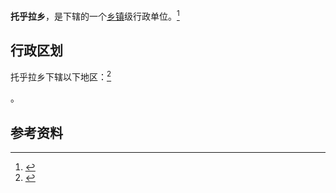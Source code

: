 {{中国乡级行政区|65/29/22/200/000}}

'''托乎拉乡'''，是{{PRC admin/fullname|65/29/22/200/000|3}}下辖的一个[[乡镇|乡镇]]级行政单位。<ref>{{PRC admin/ref sgc|{{PRC admin/parent|65/29/22/200/000}}}}</ref>

== 行政区划 ==

托乎拉乡下辖以下地区：<ref>{{PRC admin/ref sgc|65/29/22/200/000}}</ref>

{{PRC admin/children|65/29/22/200/000}}。

== 参考资料 ==

{{reflist}}

{{行政区划小作品}}
{{PRC admin/navcat|65/29/22/200/000}}